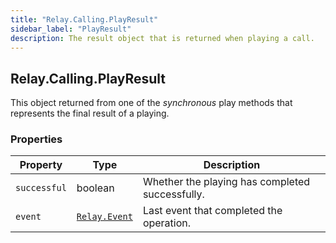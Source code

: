 ```yaml
---
title: "Relay.Calling.PlayResult"
sidebar_label: "PlayResult"
description: The result object that is returned when playing a call.
---
```


[relay-event]: /sdks/relay-realtime-sdk/v2/language/python/event

## Relay.Calling.PlayResult

This object returned from one of the _synchronous_ play methods that represents the final result of a playing.

### Properties

| Property | Type | Description |
| -------- | ---- | ----------- |
| `successful` | boolean | Whether the playing has completed successfully. |
| `event` | [`Relay.Event`][relay-event] | Last event that completed the operation. |